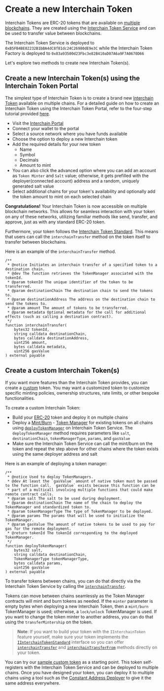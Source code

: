 # Create a new Interchain Token

Interchain Tokens are ERC-20 tokens that are available on [multiple blockchains](https://docs.axelar.dev/resources/testnet). They are created using the [Interchain Token Service](https://github.com/axelarnetwork/interchain-token-service/blob/main/contracts/InterchainTokenService.sol) and can be used to transfer value between blockchains.

The Interchain Token Service is deployed to `0xB5FB4BE02232B1bBA4dC8f81dc24C26980dE9e3C` while the Interchain Token Factory is deployed to `0x83a93500d23Fbc3e82B410aD07A6a9F7A0670D66`

Let's explore two methods to create new Interchain Token(s).

## Create a new Interchain Token(s) using the Interchain Token Portal

The simplest type of Interchain Token is to create a brand new [Interchain Token](https://github.com/axelarnetwork/interchain-token-service/blob/main/contracts/InterchainTokenService.sol) available on multiple chains. For a detailed guide on how to create an Interchain Token using the Interchain Token Portal, refer to the four-step tutorial provided [here](https://axelar.network/blog/how-to-create-an-interchain-token-with-axelar-in-4-steps).

- Visit the [Interchain Portal](https://testnet.interchain.axelar.dev)
- Connect your wallet to the portal
- Select a source network where you have funds available
- Choose the option to deploy a new Interchain token
- Add the required details for your new token
    - Name
    - Symbol
    - Decimals
    - Amount to mint
- You can also click the advanced option where you can add an account as `Token Minter` and `Salt` value; otherwise, it gets prefilled with the deployer(connected account) address and a random, uniquely generated salt value
- Select additional chains for your token's availability and optionally add the token amount to mint on each selected chain

**Congratulations!** Your Interchain Token is now accessible on multiple blockchain networks. This allows for seamless interaction with your token on any of these networks, utilizing familiar methods like send, transfer, and approve, just as with any standard ERC-20 token.

Furthermore, your token follows the [Interchain Token Standard](https://github.com/axelarnetwork/interchain-token-service/blob/main/contracts/interfaces/IInterchainTokenStandard.sol). This means that users can call the `interchainTransfer` method on the token itself to transfer between blockchains.

Here is an example of the `interchainTransfer` method.

```solidity
/**
 * @notice Initiates an interchain transfer of a specified token to a destination chain.
 * @dev The function retrieves the TokenManager associated with the tokenId.
 * @param tokenId The unique identifier of the token to be transferred.
 * @param destinationChain The destination chain to send the tokens to.
 * @param destinationAddress The address on the destination chain to send the tokens to.
 * @param amount The amount of tokens to be transferred.
 * @param metadata Optional metadata for the call for additional effects (such as calling a destination contract).
 */
function interchainTransfer(
    bytes32 tokenId,
    string calldata destinationChain,
    bytes calldata destinationAddress,
    uint256 amount,
    bytes calldata metadata,
    uint256 gasValue
) external payable
```

## Create a custom Interchain Token(s)

If you want more features than the Interchain Token provides, you can create a [custom](../../reference/glossary/#custom-token) token. You may want a customized token to customize specific minting policies, ownership structures, rate limits, or other bespoke functionalities.

To create a custom Interchain Token:

- Build your [ERC-20](https://docs.alchemy.com/docs/how-to-create-an-erc-20-token-4-steps) token and deploy it on multiple chains
- Deploy a [Mint/Burn](../../reference/glossary/#mintburn) - [Token Manager](../../reference/glossary/#token-manager) for existing tokens on all chains using [`deployTokenManager`](https://github.com/axelarnetwork/interchain-token-service/blob/9edc4318ac1c17231e65886eea72c0f55469d7e5/contracts/InterchainTokenService.sol#L276) on Interchain Token Service. The `deployTokenManager` method requires parameters like `salt`, `destinationChain`, `tokenManagerType`, `params`, and `gasValue`
- Make sure the Interchain Token Service can call the mint/burn on the token and repeat the step above for other chains where the token exists using the same deployer address and salt

Here is an example of deploying a token manager:

```solidity
/**
 * @notice Used to deploy TokenManagers.
 * @dev At least the `gasValue` amount of native token must be passed to the function call. `gasValue` exists because this function can be
 * part of a multicall involving multiple functions that could make remote contract calls.
 * @param salt The salt to be used during deployment.
 * @param destinationChain The name of the chain to deploy the TokenManager and standardized token to.
 * @param tokenManagerType The type of TokenManager to be deployed.
 * @param params The params that will be used to initialize the TokenManager.
 * @param gasValue The amount of native tokens to be used to pay for gas for the remote deployment.
 * @return tokenId The tokenId corresponding to the deployed TokenManager.
 */
function deployTokenManager(
    bytes32 salt,
    string calldata destinationChain,
    TokenManagerType tokenManagerType,
    bytes calldata params,
    uint256 gasValue
) external payable 
```

To transfer tokens between chains, you can do that directly via the Interchain Token Service by calling the [`interchainTransfer`](https://github.com/axelarnetwork/interchain-token-service/blob/v1.0.0/contracts/interfaces/IInterchainTokenService.sol#L202). 

Tokens can move between chains seamlessly as the Token Manager contracts will mint and burn tokens as needed. If the `minter` parameter is empty bytes when deploying a new Interchain Token, then a `mint/burn` TokenManager is used; otherwise, a `lock/unlock` TokenManager is used. If you want to change the token minter to another address, you can do that using the `transferMintership` on the token.


>**Note**: If you want to build your token with the `IInterchainToken` feature yourself, make sure your token implements the [`IInterchainTokenStandard`](https://github.com/axelarnetwork/interchain-token-service/blob/v1.0.0/contracts/interfaces/IInterchainTokenStandard.sol) interface so you can offer [`interchainTransfer`](https://github.com/axelarnetwork/interchain-token-service/blob/9edc4318ac1c17231e65886eea72c0f55469d7e5/contracts/interfaces/IInterchainTokenStandard.sol#L19) and [`interchainTransferFrom`](https://github.com/axelarnetwork/interchain-token-service/blob/9edc4318ac1c17231e65886eea72c0f55469d7e5/contracts/interfaces/IInterchainTokenStandard.sol#L36) methods directly on your token. 

You can try our [sample custom token](https://remix.ethereum.org/axelarnetwork/axelar-docs/blob/main/public/samples/interchain-token-iinterchaintoken.sol) as a starting point. This token self-registers with the Interchain Token Service and can be deployed to multiple chains. 
Once you have designed your token, you can deploy it to multiple chains using a tool such as the [Constant Address Deployer](https://docs.axelar.dev/dev/general-message-passing/solidity-utilities#constant-address-deployer) to give it the same address everywhere. 
